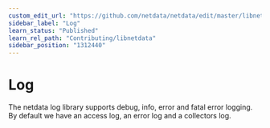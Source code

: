 ```yaml
---
custom_edit_url: "https://github.com/netdata/netdata/edit/master/libnetdata/log/README.md"
sidebar_label: "Log"
learn_status: "Published"
learn_rel_path: "Contributing/libnetdata"
sidebar_position: "1312440"
---
```



# Log

The netdata log library supports debug, info, error and fatal error logging. 
By default we have an access log, an error log and a collectors log. 

